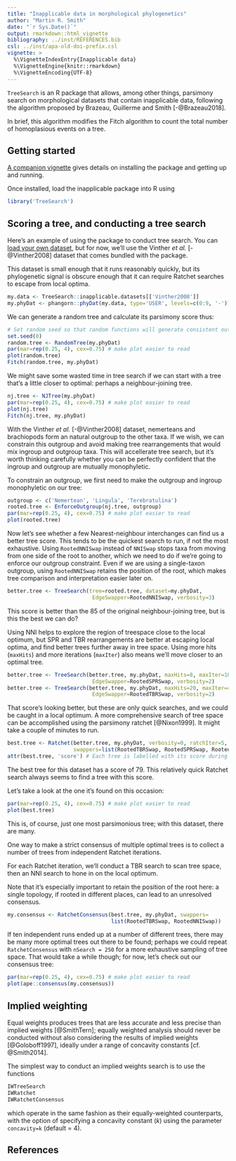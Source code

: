 ```yaml
---
title: "Inapplicable data in morphological phylogenetics"
author: "Martin R. Smith"
date: "`r Sys.Date()`"
output: rmarkdown::html_vignette
bibliography: ../inst/REFERENCES.bib
csl: ../inst/apa-old-doi-prefix.csl
vignette: >
  %\VignetteIndexEntry{Inapplicable data}
  %\VignetteEngine{knitr::rmarkdown}
  %\VignetteEncoding{UTF-8}
---
```



`TreeSearch` is an R package that allows, among other things, parsimony search on
morphological datasets that contain inapplicable data, following the algorithm proposed
by Brazeau, Guillerme and Smith [-@Brazeau2018].

In brief, this algorithm modifies the Fitch algorithm to count the total number of homoplasious 
events on a tree.

## Getting started

[A companion vignette](getting-started.html) gives details on installing the package
and getting up and running.

Once installed, load the inapplicable package into R using
```r
library('TreeSearch')
```

## Scoring a tree, and conducting a tree search

Here's an example of using the package to conduct tree search.
You can [load your own dataset](load-data.html), but for now, we'll use the 
Vinther _et al._ [-@Vinther2008] dataset that comes bundled with the package.

This dataset is small enough that it runs reasonably quickly, but its phylogenetic
signal is obscure enough that it can require Ratchet searches to escape from local optima.

```r
my.data <- TreeSearch::inapplicable.datasets[['Vinther2008']]
my.phyDat <- phangorn::phyDat(my.data, type='USER', levels=c(0:9, '-'))
```

We can generate a random tree and calculate its parsimony score thus:
```r
# Set random seed so that random functions will generate consistent output in this document
set.seed(0)
random.tree <- RandomTree(my.phyDat)
par(mar=rep(0.25, 4), cex=0.75) # make plot easier to read
plot(random.tree)
Fitch(random.tree, my.phyDat)
```

We might save some wasted time in tree search if we can start with a tree that's a little 
closer to optimal: perhaps a neighbour-joining tree.
```r
nj.tree <- NJTree(my.phyDat)
par(mar=rep(0.25, 4), cex=0.75) # make plot easier to read
plot(nj.tree)
Fitch(nj.tree, my.phyDat)
```

With the Vinther _et al._ [-@Vinther2008] dataset, nemerteans and brachiopods form an natural outgroup to 
the other taxa. 
If we wish, we can constrain this outgroup and avoid making tree rearrangements that would mix 
ingroup and outgroup taxa.
This will accellerate tree search, but it's worth thinking carefully whether you can be perfectly
confident that the ingroup and outgroup are mutually monophyletic.

To constrain an outgroup, we first need to make the outgroup and ingroup monophyletic on our tree:

```r
outgroup <- c('Nemertean', 'Lingula', 'Terebratulina')
rooted.tree <- EnforceOutgroup(nj.tree, outgroup)
par(mar=rep(0.25, 4), cex=0.75) # make plot easier to read
plot(rooted.tree)
```


Now let's see whether a few Nearest-neighbour interchanges can find us a better tree score. 
This tends to be the quickest search to run, if not the most exhaustive.
Using `RootedNNISwap` instead of `NNISwap` stops taxa from moving from one side of the root to another,
which we need to do if we're going to enforce our outgroup constraint.  Even if we are using a
single-taxon outgroup, using `RootedNNISwap` retains the position of the root, which makes tree
comparison and interpretation easier later on.

```r
better.tree <- TreeSearch(tree=rooted.tree, dataset=my.phyDat, 
                           EdgeSwapper=RootedNNISwap, verbosity=3)
```

This score is better than the 85 of the original neighbour-joining tree, but is this the best we can do?

Using NNI helps to explore the region of treespace close to the local optimum, but SPR and TBR 
rearrangements are better at escaping local optima, and find better trees
further away in tree space.  Using more hits (`maxHits`) and more iterations (`maxIter`) also
means we'll move closer to an optimal tree.
```r
better.tree <- TreeSearch(better.tree, my.phyDat, maxHits=8, maxIter=10000,
                           EdgeSwapper=RootedSPRSwap, verbosity=2)
better.tree <- TreeSearch(better.tree, my.phyDat, maxHits=20, maxIter=40000, 
                           EdgeSwapper=RootedTBRSwap, verbosity=2)
```

That score's looking better, but these are only quick searches, and we could be caught in a local optimum. 
A more comprehensive search of tree space can be accomplished using the parsimony ratchet [@Nixon1999].
It might take a couple of minutes to run.

```r
best.tree <- Ratchet(better.tree, my.phyDat, verbosity=0, ratchIter=5,
                     swappers=list(RootedTBRSwap, RootedSPRSwap, RootedNNISwap))
attr(best.tree, 'score') # Each tree is labelled with its score during tree search
```

The best tree for this dataset has a score of 79.  This relatively quick Ratchet search always seems
to find a tree with this score.

Let's take a look at the one it's found on this occasion:
```r
par(mar=rep(0.25, 4), cex=0.75) # make plot easier to read
plot(best.tree)
```

This is, of course, just one most parsimonious tree; with this dataset, there are many.

One way to make a strict consensus of multiple optimal trees is to collect a 
number of trees from independent Ratchet iterations.

For each Ratchet iteration, we'll conduct a TBR search to scan tree space, 
then an NNI search to hone in on the local optimum.

Note that it's especially important to retain the position of the root here:
a single topology, if rooted in different places, can lead to an unresolved consensus.

```r
my.consensus <- RatchetConsensus(best.tree, my.phyDat, swappers=
                                 list(RootedTBRSwap, RootedNNISwap))
```

If ten independent runs ended up at a number of different trees, there may be many more optimal trees out there to 
be found; perhaps we could repeat `RatchetConsensus` with `nSearch = 250` for a more
exhaustive sampling of tree space.  That would take a while though; for now, let's check out our consensus tree:

```r
par(mar=rep(0.25, 4), cex=0.75) # make plot easier to read
plot(ape::consensus(my.consensus))
```


## Implied weighting
Equal weights produces trees that are less accurate and less precise than implied weights [@SmithTern]; equally weighted analysis should never be conducted without also considering the results of implied weights [@Goloboff1997], ideally under a range of concavity constants [cf. @Smith2014].

The simplest way to conduct an implied weights search is to use the functions
```R 
IWTreeSearch
IWRatchet
IWRatchetConsensus
```
which operate in the same fashion as their equally-weighted counterparts,
with the option of specifying a concavity constant (_k_) using 
the parameter `concavity=k` (default = 4).

## References

